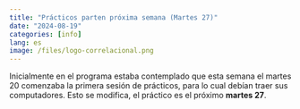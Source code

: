 ```yaml
---
title: "Prácticos parten próxima semana (Martes 27)"
date: "2024-08-19"
categories: [info]
lang: es
image: /files/logo-correlacional.png
---
```


Inicialmente en el programa estaba contemplado que esta semana el martes 20 comenzaba la primera sesión de prácticos, para lo cual debían traer sus computadores. Esto se modifica, el práctico es el próximo **martes 27**.

